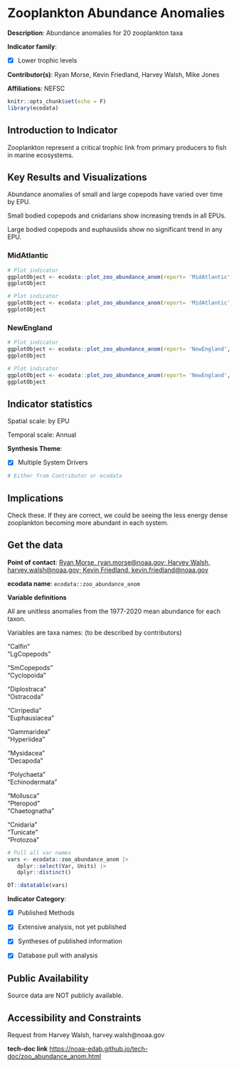 # Zooplankton Abundance Anomalies

**Description**: Abundance anomalies for 20 zooplankton taxa

**Indicator family**: 

- [X] Lower trophic levels


**Contributor(s)**: Ryan Morse, Kevin Friedland, Harvey Walsh, Mike Jones

**Affiliations**: NEFSC

```{r echo=FALSE}
knitr::opts_chunk$set(echo = F)
library(ecodata)
```
## Introduction to Indicator
Zooplankton represent a critical trophic link from primary producers to fish in marine ecosystems.

## Key Results and Visualizations
Abundance anomalies of small and large copepods have varied over time by EPU.
Small bodied copepods and cnidarians show increasing trends in all EPUs. 
Large bodied copepods and euphausiids show no significant trend in any EPU.

### MidAtlantic

```{r plot_zoo_abundance_anomMidAtlanticcopepod}
# Plot indicator
ggplotObject <- ecodata::plot_zoo_abundance_anom(report= 'MidAtlantic', varName= 'copepod')
ggplotObject
```

```{r plot_zoo_abundance_anomMidAtlanticeuphausid}
# Plot indicator
ggplotObject <- ecodata::plot_zoo_abundance_anom(report= 'MidAtlantic', varName= 'euphausid')
ggplotObject
```

### NewEngland

```{r plot_zoo_abundance_anomNewEnglandcopepod}
# Plot indicator
ggplotObject <- ecodata::plot_zoo_abundance_anom(report= 'NewEngland', varName= 'copepod')
ggplotObject
```

```{r plot_zoo_abundance_anomNewEnglandeuphausid}
# Plot indicator
ggplotObject <- ecodata::plot_zoo_abundance_anom(report= 'NewEngland', varName= 'euphausid')
ggplotObject
```


## Indicator statistics 
Spatial scale: by EPU

Temporal scale: Annual

**Synthesis Theme**:

- [X] Multiple System Drivers


```{r autostats_zoo_abundance_anom}
# Either from Contributor or ecodata
```

## Implications
Check these. If they are correct, we could be seeing the less energy dense zooplankton becoming more abundant in each system.

## Get the data

**Point of contact**: [Ryan Morse, ryan.morse@noaa.gov; Harvey Walsh, harvey.walsh@noaa.gov; Kevin Friedland, kevin.friedland@noaa.gov](mailto:Ryan Morse, ryan.morse@noaa.gov; Harvey Walsh, harvey.walsh@noaa.gov; Kevin Friedland, kevin.friedland@noaa.gov){.email}

**ecodata name**: `ecodata::zoo_abundance_anom`

**Variable definitions**

All are unitless anomalies from the 1977-2020 mean abundance for each taxon. 
Variables are taxa names:  (to be described by contributors) 
"Calfin"         "LgCopepods"     
"SmCopepods"     "Cyclopoida"     
"Diplostraca"    "Ostracoda"      
"Cirripedia"     "Euphausiacea"  
"Gammaridea"     "Hyperiidea"     
"Mysidacea"      "Decapoda"       
"Polychaeta"     "Echinodermata"  
"Mollusca"     "Pteropod"      "Chaetognatha"   
"Cnidaria"       "Tunicate"       "Protozoa"

```{r vars_zoo_abundance_anom}
# Pull all var names
vars <- ecodata::zoo_abundance_anom |>
   dplyr::select(Var, Units) |>
   dplyr::distinct()

DT::datatable(vars)
```
**Indicator Category**:

- [X] Published Methods
- [X] Extensive analysis, not yet published
- [X] Syntheses of published information
- [X] Database pull with analysis


## Public Availability

Source data are NOT publicly available.

## Accessibility and Constraints

Request from Harvey Walsh, harvey.walsh@noaa.gov

**tech-doc link**
<https://noaa-edab.github.io/tech-doc/zoo_abundance_anom.html>

